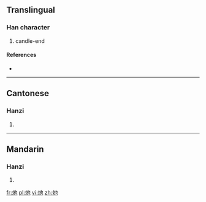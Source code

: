 ==Translingual==

===Han character===
{{Han char|rn=86|rad=火|as=03|sn=7|four=95817|canj=FPD}}

# candle-end

====References====
* {{Han ref|kx=0666.140|dkj=18875|dj=1075.190|hdz=32190.040|uh=707A|ud=28794|bh=CB5F|bd=52063}}

----

==Cantonese==

===Hanzi===
{{yue-hanzi|jyut=|y=che6}}

# {{defn|lang=yue|sort=火03}}

----

==Mandarin==

===Hanzi===
{{cmn-hanzi|pin=[[xiè]] ([[xie4]])|wg=hsieh<sup>4</sup>}}

# {{defn|lang=cmn|sort=火03}}

[[fr:灺]]
[[pl:灺]]
[[vi:灺]]
[[zh:灺]]